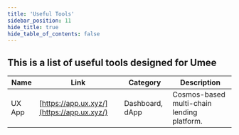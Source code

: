 ```yaml
---
title: 'Useful Tools'
sidebar_position: 11
hide_title: true
hide_table_of_contents: false
---
```



<PageTitle iconUrl="img/umee-icon.svg" title="Umee Useful Tools" />

## This is a list of useful tools designed for Umee

| Name | Link | Category | Description |
|------|------|----------|-------------|
| UX App | [https://app.ux.xyz/](https://app.ux.xyz/) | Dashboard, dApp | Cosmos-based multi-chain lending platform. |
